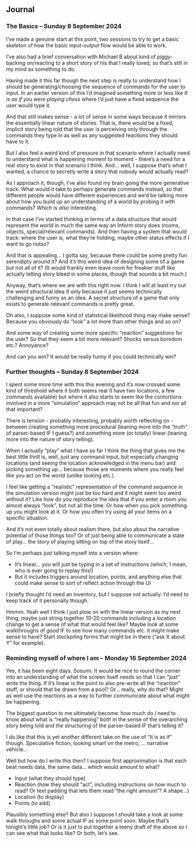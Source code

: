 ## Journal

### The Basics -- Sunday 8 September 2024

I've made a genuine start at this point, two sessions to try to get a basic skeleton of how the basic input-output flow would be able to work.

I've also had a brief conversation with Michael B about kind of piggy-backing on/reacting to a short story of his that I really loved, so that's still in my mind as something to do.

Having made it this far though the next step is really to understand how I should be generating/choosing the sequence of commands for the user to input. In an earlier version of this I'd imagined something more or less like *It is as if you were playing chess* where I'd just have a fixed sequence the user would type it.

And that still makes sense - a lot of sense in some ways because it mirrors the essentially linear nature of stories. That is, there would be a fixed, implicit story being told that the user is perceiving only through the commands they type in as well as any suggested reactions they should have to it.

But I also feel a weird kind of pressure in that scenario where I actually need to understand what is happening moment to moment - there's a need for a real story to exist in that scenario I think. And... well, I suppose that's what I wanted, a chance to secretly write a story that nobody would actually read?

As I approach it, though, I've also found my brain going the more generative track. What would it take to perhaps generate commands instead, so that different people would have different experiences and we'd be talking more about how you build up an understanding of a world by probing it with commands? Which is *also* interesting.

In that case I've started thinking in terms of a data structure that would represent the *world* in much the same way an Inform story does (rooms, objects, special/relevant commands). And then having a system that would track: where the user is, what they're holding, maybe other status effects if I want to go nutso?

And that is appealing... I gotta say, because there could be some pretty fun serendipty around it? And it's this weird idea of designing some of a game but not all of it? (It would frankly even leave room for freakier stuff like actually letting story bleed in some places, though that sounds a bit much.)

Anyway, that's where we are with this right now. I think I will at least try out the weird structural idea if only because it just seems technically challenging and funny as an idea. A secret structure of a game that only exists to generate relevant commands is pretty great.

Oh also, I suppose some kind of statistical likelihood thing may make sense? Because you obviously do "look" a lot more than other things and so on?

And some way of creating some more specific "reaction" suggestions for the user? So that they seem a bit more relevant? Shocks versus boredom etc.? Annoyance?

And can you win? It would be really funny if you could technically win?

### Further thoughts -- Sunday 8 September 2024

I spent some more time with this this evening and it's now crossed some kind of threshold where it both seems real (I have two locations, a few commands available) but where it also starts to seem like the contortions involved in a more "simulation" approach may not be all that fun and nor all that important?

There is tension - probably interesting, probably worth reflecting on - between creating something more procedural (leaning more into the "truth" of parser-based IF I guess?) and something more (or totally) linear (leaning more into the nature of story telling).

When I actually "play" what I have so far I think the thing that gives me the best little thrill is, well, just any command input, but especially changing locations (and seeing the location acknowledged in the menu bar) and picking something up... because those are moments where you really feel like you act on the world (unlike looking etc.).

I feel like getting a "realistic" representation of the command sequence in the simulation version might just be too hard and it might seem too weird without it? Like how do you reproduce the idea that if you enter a room you almost always "look", but not all the time. Or how when you pick something up you might look at it. Or how you often try using all your items on a specific situation.

And it's not even totally about realism there, but also about the narrative potential of those things too? Or of just being able to communicate a state of play... the story of playing sitting on top of the story itself...

So I'm perhaps just talking myself into a version where:

- It's linear... you will just be typing in a set of instructions (which, I mean, who is ever going to replay this!)
- But it includes triggers around location, points, and anything else that could make sense to sort of reflect action through the UI

I briefly thought I'd need an inventory, but I suppose not actually. I'd need to keep track of it personally though.

Hmmm. Yeah well I think I just plow on with the linear version as my next thing, maybe just string together 10-20 commands including a location change to get a sense of what that would feel like? Maybe look at some walkthroughs of *good* IF to see how many commands etc. it might make sense to have? Start stockpiling forms that might be in there ("ask X about Y" for example).

### Reminding myself of where I am -- Monday 16 September 2024

Yes, it has been eight days. Sosumi. It would be nice to round the corner into an understanding of what the screen itself needs so that I can "just" write the thing. If it's linear is the point to also pre-write all the "reaction" stuff, or should that be drawn from a pool? Or... really, why do that? Might as well use the reactions as a way to further communicate about what might be happening.

The biggest question to me ultimately become: how much do *I* need to know about what is "really happening" both in the sense of the overarching story being told and the structuring of the parser-based IF that's telling it?

I do like that this is yet another different take on the use of "It is as if" though. Speculative fiction, looking smart on the metro, ... narrative vehicle...

Well but how do I write this then? I suppose first approximation is that each beat needs data, the same data... which would amount to what?

- Input (what they should type)
- Reaction (how they should "act", including instructions on how much to read? Or text padding that lets them read "the right amount"? A shape...)
- Location (to display)
- Points (to add)

Plausibly something else? But also I suppose I should take a look at some walk throughs and some actual IF as some point soon. Maybe that's tonight's little job? Or is it just to put together a teeny draft of the above so I can see what that looks like? Or both, let's see.